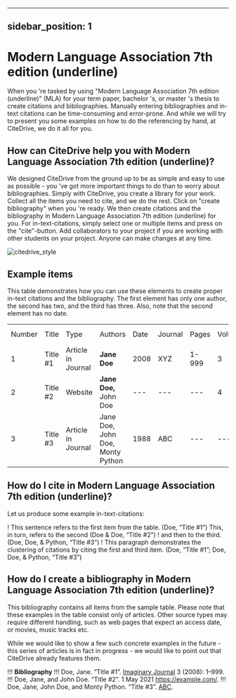 
---
sidebar_position: 1
---

# Modern Language Association 7th edition (underline)

When you 're tasked by using "Modern Language Association 7th edition (underline)" (MLA) for your term paper, bachelor 's, or master 's thesis to create citations and bibliographies.
Manually entering bibliographies and in-text citations can be time-consuming and error-prone. And while we will try to present you some examples on how to do the referencing by hand, at CiteDrive, we do it all for you.

<!---
## About  Modern Language Association 7th edition (underline)

* Title: Modern Language Association 7th edition (underline)
* Short Title (Id): MLA)
* Authors: Modern Language Association 7th edition (underline)
* Download: Modern Language Association 7th edition (underline)
 --->

## How can CiteDrive help you with Modern Language Association 7th edition (underline)?

We designed CiteDrive from the ground up to be as simple and easy to use as possible - you 've got more important things to do than to worry about bibliographies. Simply with CiteDrive, you create a library for your work. Collect all the items you need to cite, and we do the rest. Click on "create bibliography" when you 're ready. We then create citations and the bibliography in Modern Language Association 7th edition (underline) for you. For in-text-citations, simply select one or multiple items and press on the "cite"-button. Add collaborators to your project if you are working with other students on your project. Anyone can make changes at any time.


![citedrive_style](images/modern-language-association-7th-edition-underline.svg "Choose Modern Language Association 7th edition (underline) in the CiteDrive App")


## Example items

This table demonstrates how you can use these elements to create proper in-text citations and the bibliography. The first element has only one author, the second has two, and the third has three. Also, note that the second element has no date.


<table>
  <tr>
   <td>Number
   </td>
   <td>Title
   </td>
   <td>Type
   </td>
   <td>Authors
   </td>
   <td>Date
   </td>
   <td>Journal
   </td>
   <td>Pages
   </td>
   <td>Volume
   </td>
   <td>Issue
   </td>
   <td>Access Date
   </td>
  </tr>
  <tr>
   <td>1
   </td>
   <td>Title #1
   </td>
   <td>Article in Journal
   </td>
   <td><strong>Jane Doe</strong>
   </td>
   <td>2008
   </td>
   <td>XYZ
   </td>
   <td>1-999
   </td>
   <td>3
   </td>
   <td>2
   </td>
   <td>--
   </td>
  </tr>
  <tr>
   <td>
2
   </td>
   <td>Title #2
   </td>
   <td>Website
   </td>
   <td><strong>Jane Doe, </strong>John Doe
   </td>
   <td>---
   </td>
   <td>---
   </td>
   <td>---
   </td>
   <td>4
   </td>
   <td>---
   </td>
   <td>2020-05-01
   </td>
  </tr>
  <tr>
   <td>3
   </td>
   <td>Title #3
   </td>
   <td>Article in Journal
   </td>
   <td>Jane Doe, John Doe, Monty Python
   </td>
   <td>1988
   </td>
   <td>ABC
   </td>
   <td>---
   </td>
   <td>---
   </td>
   <td>16
   </td>
   <td>---
   </td>
  </tr>
</table>



## How do I cite in  Modern Language Association 7th edition (underline)?

Let us produce some example in-text-citations:

! This sentence refers to the first item from the table. (Doe, “Title #1”) This, in turn, refers to the second (Doe &amp; Doe, “Title #2”)
! and then to the third.  (Doe, Doe, &amp; Python, “Title #3”)
! This paragraph demonstrates the clustering of citations by citing the first and third item. (Doe, “Title #1”; Doe, Doe, &amp; Python, “Title #3”)



## How do I create a bibliography in Modern Language Association 7th edition (underline)?

This bibliography contains all items from the sample table. Please note that these examples in the table consist only of articles. Other source types may require different handling, such as web pages that expect an access date, or movies, music tracks etc.

While we would like to show a few such concrete examples in the future - this series of articles is in fact in progress - we would like to point out that CiteDrive already features them.


!!! **Bibliography**
!!! Doe, Jane. “Title #1”. <u>Imaginary Journal</u> 3 (2008): 1–999.
!!! Doe, Jane, and John  Doe. “Title #2”. 1 May 2021 <https://example.com/>.
!!! Doe, Jane, John Doe, and Monty Python. “Title #3”. <u>ABC</u>.


```
        
